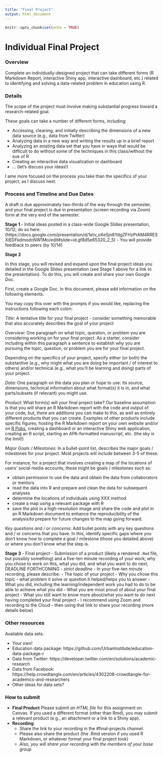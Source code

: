 ```yaml
---
title: "Final Project"
output: html_document
---
```


```r
knitr::opts_chunk$set(echo = TRUE)
```

# Individual Final Project

### Overview

Complete an individually-designed project that can take different forms (R Markdown Report, interactive Shiny app, interactive dashboard, etc.) related to identifying and solving a data-related problem in education using R. 

### Details

The scope of the project must involve making substantial progress toward a research-related goal.

These goals can take a number of different forms, including:

- Accessing, cleaning, and initially describing the dimensions of a new data source (e.g., data from Twitter)
- Analyzing data in a new way and writing the results up in a brief report
- Analyzing an existing data set that you have in ways that would be difficult to do without some of the techniques in this class/without the sue of R
- Creating an interactive data visualization or dashboard
- ... (let's discuss your ideas!)

I ame more focused on the process you take than the specifics of your project, as I discuss next.

### Process and Timeline and Due Dates

A draft is due approximately two-thirds of the way through the semester, and your final project is due in presentation (screen recording via Zoom) form at the very end of the semester.

**Stage 1**
- Initial ideas posted in a class-wide Google Slides presentation, 10/12; do so here: (https://docs.google.com/presentation/d/1etv_oXeSjn8YdgZFHzPrAM4RRESXiEDFkdmodnNW1Mo/edit#slide=id.gf8d5e65320_2_5)
- You will provide feedback to peers (by 10/14)
  
**Stage 2**

In this stage, you will revised and expand upon the final project ideas you detailed in the Google Slides presentation (see Stage 1 above for a link to the presentation). To do this, you will create and share your own Google Doc. 

First, create a Google Doc. In this document, please add information on the following elements.

You may copy this over with the prompts if you would like, replacing the instructions following each colon:

*Title*: A tentative title for your final project - consider something memorable that also accurately describes the goal of your project

*Overview*: One paragraph on what topic, question, or problem you are considering working on for your final project. As a starter, consider including within this paragraph a sentence to establish why you are pursuing the topic, question, or problem you are for your final project.

Depending on the specifics of your project, specify either (or both) the substantive (e.g., why might what you are doing be important / of interest to others) and/or technical (e.g., what you'll be learning and doing) parts of your project.

*Data*: One paragraph on the data you plan or hope to use: Its source, dimensions, technical information about what format(s) it is in, and what parts/subsets (if relevant) you might use.

*Product*: What form(s) will your final project take? Our baseline assumption is that you will share an 
R Markdown report with the code and output of your code, but, there are additions you can make to this, as 
well as entirely different products that you can create. Examples of other products include specific figures, 
hosting the R Markdown report on your own website and/or on [R Pubs](https://rpubs.com/), creating a dashboard or an interactive Shiny web application, creating an R script, starting an APA-formatted manuscript, etc. (the sky is the limit!)

*Major Goals / Milestones*: In a bullet-point list, describes the major goals / milestones for your project. Most projects will include between 3-5 of these. 

For instance, for a project that involves creating a map of the locations of users' social media accounts, these might be goals / milestones such as: 

* obtain permission to use the data and obtain the data from collaborators or mentors
* read the data into R and prepare and clean the data for subsequent analyses
* determine the locations of individuals using XXX method
* create a map using a relevant package with R
* save the plot in a high-resolution image and share the code and plot in an R Markdown document to enhance the reproducibility of the analysis/to prepare for future changes to the map going forward.

*Key questions and / or concerns*: Add bullet points with any key questions and / or concerns that you have. In this, identify specific gaps where you don't know how to complete a goal / milestone (those you detailed above) or where you don't know what the step is.

**Stage 3**
- Final project
  - Submission of a product (likely a rendered `.Rmd` file, but possibly something) and a five-ten minute recording of your work; why you chose to work on this, what you did, and what you want to do next, DEADLINE FORTHCOMING - _strict deadline_
    - In your five-ten minute recording, please describe:
      - The topic of your project
      - Why you chose this topic - what problem it solve or question it helped/helps you to answer
      - What you did, including the learning/independent work you had to do to be able to achieve what you did
      - What you are most proud of about your final project
      - What you still want to know more about/what you want to do next having completed your final project
    - I recommend using Zoom and recording to the Cloud - then using that link to share your recording (more details below)

### Other resources

Available data sets:

- Your own!
- Education data package: https://github.com/UrbanInstitute/education-data-package-r
- Data from Twitter: https://developer.twitter.com/en/solutions/academic-research
- Data from Facebook: https://help.crowdtangle.com/en/articles/4302208-crowdtangle-for-academics-and-researchers
- Other ideas for data sets?

### How to submit

- **Final Product** Please submit _an HTML file_ for this assignment on Canvas. If you used a different format (other than Rmd), you may submit a relevant product (e.g., an attachment or a link to a Shiny app).
- **Recording**: 
  - Share the link to your recording in the #final-projects channel.
  - Please also share the product (the .Rmd version if you used R Markdown, or whatever format your final project took)
  - Also, _you will share your recording with the members of your base group_

